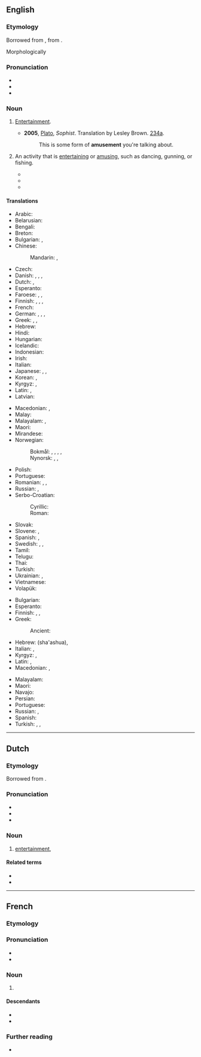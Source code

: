 {{also|Amüsement}}
==English==

===Etymology===
Borrowed from {{bor|en|fr|amusement}}, from {{af|fr|amuser|-ment|nocat=1}}.

Morphologically {{suffix|en|amuse|ment|nocat=1}}

===Pronunciation===
* {{IPA|en|/əˈmjuzmənt/}}
* {{audio|en|en-us-amusement.ogg|Audio (US)}}
* {{hyphenation|en|a|muse|ment}}

===Noun===
{{en-noun|~}}

# {{lb|en|uncountable}} [[entertainment|Entertainment]].
#: {{ux|en|To my great '''amusement''', the dog kept on chasing its tail and yelped when it bit it.}}
#* '''2005''', [[w:Plato|Plato]], ''Sophist''. Translation by Lesley Brown. [[w:Stephanus pagination|234a]].
#*: This is some form of '''amusement''' you're talking about.
# {{lb|en|countable}} An activity that is [[entertaining]] or [[amuse|amusing]], such as dancing, gunning, or fishing.
#: {{syn|en|Thesaurus:hobby}}
#* {{quote-book|en|passage="What a charming '''amusement''' for young people this is, Mr. Darcy! There is nothing like dancing after all. I consider it as one of the first refinements of polished society."|title=[[S:Pride and Prejudice/Chapter 6|Pride and Prejudice]]|author=Jane Austen|year=1813}}
#* {{quote-book|en|passage=His chief '''amusements''' were gunning and fishing, or sauntering along the beach and through the myrtles, in quest of shells or entomological specimens--his collection of the latter might have been envied by a Swammerdamm.|year=1843|title=[[S:The Gold-Bug|The Gold-Bug]]|author=Edgar Allan Poe}}
#* {{quote-book|en|passage=The Cat was sour-tempered and grumpy, at first, but before they had journeyed far, the crystal creature had discovered a fine '''amusement'''. The long tails of the monkeys were constantly sticking through the bars of their cage, and when they did, the Glass Cat would slyly seize the tails in her paws and pull them.|year=1919|title=[[S:The Magic of Oz/Chapter 20|The Magic of Oz]]|author=L. Frank Baum}}

====Translations====
{{trans-top|entertainment}}
* Arabic: {{t|ar|تَسْلِيَة|f}}
* Belarusian: {{t|be|заба́ва|f}}
* Bengali: {{t|bn|আমোদ}}
* Breton: {{t+|br|diduamant|m}}
* Bulgarian: {{t+|bg|забавле́ние|n}}, {{t+|bg|развлече́ние|n}}
* Chinese:
*: Mandarin: {{t+|cmn|娛樂}}, {{t+|cmn|娱乐|tr=yúlè}}
* Czech: {{t+|cs|zábava|f}}
* Danish: {{t|da|underholdning|c}}, {{t|da|tidsfordriv}}, {{t|da|adspredelse|c}}, {{t|da|beskæftigelse|c}}
* Dutch: {{t+|nl|amusement|n}}, {{t+|nl|vertier|n}}
* Esperanto: {{t|eo|amuzado}}
* Faroese: {{t|fo|stuttleiki}}, {{t|fo|ítriv}}, {{t|fo|dagdvølja}}
* Finnish: {{t+|fi|huvi}}, {{t+|fi|huvitus}}, {{t|fi|huvittuneisuus}}, {{t+|fi|hilpeys}}
* French: {{t+|fr|amusement|m}}
* German: {{t+|de|Amüsement|n}} {{qualifier|obsolete}}, {{t+|de|Entertainment|n}} {{qualifier|colloquial}}, {{t+|de|Unterhaltung|f}}, {{t+|de|Vergnügen|n}}
* Greek: {{t+|el|διασκέδαση|f}}, {{t+|el|ψυχαγωγία|f}}, {{t+|el|αναψυχή|f}}
* Hebrew: {{t+|he|בִּדּוּר}}
* Hindi: {{t+|hi|मनोरंजन|m}}
* Hungarian: {{t+|hu|szórakozás}}
* Icelandic: {{t+|is|afþreying|f}}
* Indonesian: {{t+|id|hiburan}}
* Irish: {{t|ga|áibhéar|m}}
* Italian: {{t+|it|divertimento|m}}
* Japanese: {{t+|ja|娯楽|tr=ごらく, goraku}}, {{t|ja|アミューズメント|tr=amyūzumento}}, {{t+|ja|遊び|tr=asobi}}
* Korean: {{t+|ko|오락}}, {{t+|ko|놀이}}
* Kyrgyz: {{t+|ky|эрмек}}, {{t+|ky|оюн-зоок}}
* Latin: {{t|la|oblectāmen|n}}, {{t|la|oblectāmentum|n}}
* Latvian: {{t|lv|izprieca|f}}
{{trans-mid}}
* Macedonian: {{t|mk|забава|f}}, {{t|mk|разонода|f}}
* Malay: {{t+|ms|hiburan}}
* Malayalam: {{t+|ml|വിനോദം}}, {{t+|ml|രസം}}
* Maori: {{t|mi|harakoa}}
* Mirandese: {{t|mwl|adbertimiento|m}}
* Norwegian:
*: Bokmål: {{t|nb|underholdning}}, {{t|nb|tidsfordriv}}, {{t+|nb|tidtrøyte}}, {{t|nb|fritidsbeskjeftigelse}}, {{t|nb|atspredelse}}
*: Nynorsk: {{t|nn|underhaldning}}, {{t|nn|tidsfordriv}}, {{t|nn|tidtrøyte}}
* Polish: {{t+|pl|zabawa|f}}
* Portuguese: {{t+|pt|divertimento|m}}
* Romanian: {{t+|ro|divertisment|n}}, {{t+|ro|distracție|f}}, {{t+|ro|amuzament|n}}
* Russian: {{t+|ru|развлече́ние|n}}, {{t+|ru|заба́ва|f}}
* Serbo-Croatian:
*: Cyrillic: {{t|sh|за̑бава|f}}
*: Roman: {{t+|sh|zȃbava|f}}
* Slovak: {{t|sk|zábava|f}}
* Slovene: {{t+|sl|zabȃva|f}}, {{t|sl|razvedrilo|n}}
* Spanish: {{t+|es|divertimiento|m}}, {{t|es|esparcimiento|m}}
* Swedish: {{t+|sv|underhållning|c}}, {{t+|sv|förströelse|c}}, {{t+|sv|avkoppling|c}}
* Tamil: {{t+|ta|கேளிக்கை}}
* Telugu: {{t+|te|వినోదం}}
* Thai: {{t+|th|มหรสพ}}
* Turkish: {{t+|tr|eğlence}}
* Ukrainian: {{t|uk|розва́га|f}}, {{t|uk|заба́ва|f}}
* Vietnamese: {{t+|vi|hài hước|alt=sự hài hước}}
* Volapük: {{t+|vo|muad}}
{{trans-bottom}}

{{trans-top|an activity that is entertaining or amusing}}
* Bulgarian: {{t+|bg|развлече́ние|n}}
* Esperanto: {{t|eo|amuzaĵo}}
* Finnish: {{t+|fi|hupi}}, {{t|fi|hupailu}}, {{t+|fi|huvittelu}}
* Greek:
*: Ancient: {{t|grc|διατριβή|f}}
* Hebrew: {{t|he|שעשוע|m}} (sha'ashua), {{t|he|כיוף|m}}
* Italian: {{t+|it|intrattenimento|m}}, {{t+|it|festeggiamento|m}}
* Kyrgyz: {{t+|ky|көңүл ачуу}}, {{t+|ky|эриккенди жазуу}}
* Latin: {{t|la|oblectāmen|n}}, {{t|la|oblectāmentum|n}}
* Macedonian: {{t|mk|забава|f}}, {{t|mk|разонода|f}}
{{trans-mid}}
* Malayalam: {{t+|ml|വിനോദം}}
* Maori: {{t|mi|harakoa}}
* Navajo: {{t|nv|zhǫʼ}}
* Persian: {{t+|fa|سرگرمی|tr=sargarmi}}
* Portuguese: {{t+|pt|diversão|f}}
* Russian: {{t+|ru|развлече́ние|n}}, {{t+|ru|заба́ва|f}}
* Spanish: {{t+|es|diversión|f}}
* Turkish: {{t+|tr|etkinlik}}, {{t+|tr|uğraşı}}, {{t+|tr|eğlenti}}
{{trans-bottom}}

----

==Dutch==

===Etymology===
Borrowed from {{bor|nl|fr|amusement}}.

===Pronunciation===
* {{IPA|nl|/ˌaː.my.zəˈmɛnt/}}
* {{hyphenation|nl|amu|se|ment}}
* {{rhymes|nl|ɛnt}}

===Noun===
{{nl-noun|n|-|-}}

# [[entertainment]], {{l|en|amusement}}

====Related terms====
* {{l|nl|amusant}}
* {{l|nl|amuseren}}

----

==French==

===Etymology===
{{af|fr|amuser|-ment}}

===Pronunciation===
* {{fr-IPA}}
* {{audio|fr|Fr-amusement.ogg|audio}}

===Noun===
{{fr-noun|m}}

# {{l|en|amusement}}

====Descendants====
* {{desc|en|amusement|bor=1}}
* {{desc|de|Amüsement|bor=1}}

===Further reading===
* {{R:TLFi}}